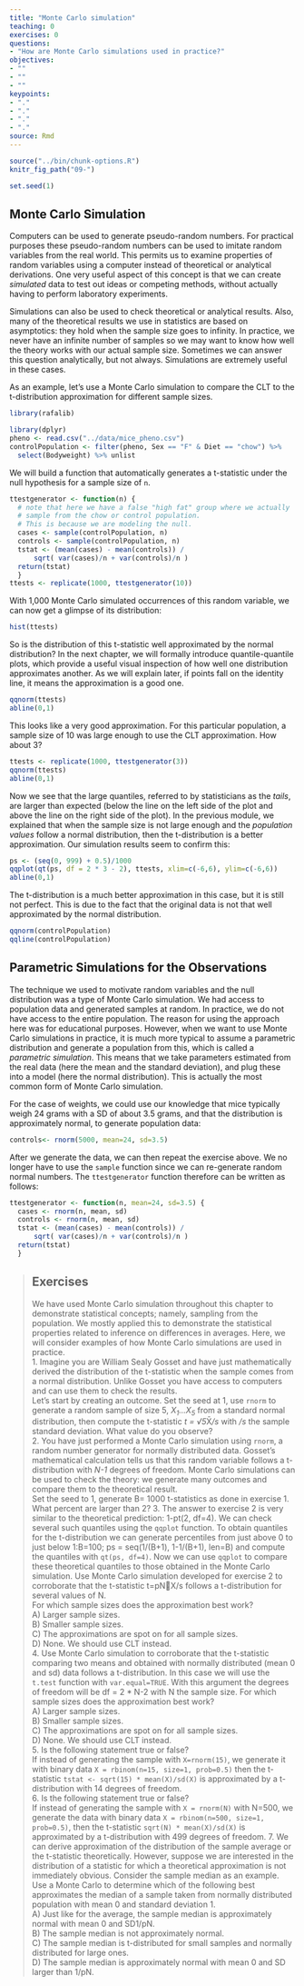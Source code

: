 ```yaml
---
title: "Monte Carlo simulation"
teaching: 0
exercises: 0
questions:
- "How are Monte Carlo simulations used in practice?"
objectives:
- ""
- ""
- ""
keypoints:
- "."
- "."
- "."
- "."
source: Rmd
---
```


```r
source("../bin/chunk-options.R")
knitr_fig_path("09-")
```
```r
set.seed(1)
```


## Monte Carlo Simulation

Computers can be used to generate pseudo-random numbers. For practical purposes 
these pseudo-random numbers can be used to imitate random variables from the 
real world. This permits us to examine properties of random variables using a 
computer instead of theoretical or analytical derivations. One very useful 
aspect of this concept is that we can create *simulated* data to test out ideas 
or competing methods, without actually having to perform laboratory experiments.  

Simulations can also be used to check theoretical or analytical results. Also, 
many of the theoretical results we use in statistics are based on asymptotics: 
they hold when the sample size goes to infinity. In practice, we never have an 
infinite number of samples so we may want to know how well the theory works with 
our actual sample size. Sometimes we can answer this question analytically, but 
not always. Simulations are extremely useful in these cases.  

As an example, let's use a Monte Carlo simulation to compare the CLT to the 
t-distribution approximation for different sample sizes.  

```r
library(rafalib)
```

```r
library(dplyr)
pheno <- read.csv("../data/mice_pheno.csv")
controlPopulation <- filter(pheno, Sex == "F" & Diet == "chow") %>%  
  select(Bodyweight) %>% unlist
```

We will build a function that automatically generates a t-statistic under the 
null hypothesis for a sample size of `n`.

```r
ttestgenerator <- function(n) {
  # note that here we have a false "high fat" group where we actually
  # sample from the chow or control population. 
  # This is because we are modeling the null.
  cases <- sample(controlPopulation, n)
  controls <- sample(controlPopulation, n)
  tstat <- (mean(cases) - mean(controls)) / 
      sqrt( var(cases)/n + var(controls)/n ) 
  return(tstat)
  }
ttests <- replicate(1000, ttestgenerator(10))
```

With 1,000 Monte Carlo simulated occurrences of this random variable, we can now 
get a glimpse of its distribution:  

```r
hist(ttests)
```

So is the distribution of this t-statistic well approximated by the normal 
distribution? In the next chapter, we will formally introduce quantile-quantile 
plots, which provide a useful visual inspection of how well one distribution 
approximates another. As we will explain later, if points fall on the identity 
line, it means the approximation is a good one. 

```r
qqnorm(ttests)
abline(0,1)
```

This looks like a very good approximation. For this particular population, a 
sample size of 10 was large enough to use the CLT approximation. How about 3? 

```r
ttests <- replicate(1000, ttestgenerator(3))
qqnorm(ttests)
abline(0,1)
```

Now we see that the large quantiles, referred to by statisticians as the 
_tails_, are larger than expected (below the line on the left side of the plot 
and above the line on the right side of the plot).  In the previous module, we 
explained that when the sample size is not large enough and the 
*population values* follow a normal distribution, then the t-distribution is a 
better approximation. Our simulation results seem to confirm this:  

```r
ps <- (seq(0, 999) + 0.5)/1000
qqplot(qt(ps, df = 2 * 3 - 2), ttests, xlim=c(-6,6), ylim=c(-6,6))
abline(0,1)
```

The t-distribution is a much better approximation in this case, but it is still 
not perfect. This is due to the fact that the original data is not that well 
approximated by the normal distribution.

```r
qqnorm(controlPopulation)
qqline(controlPopulation)
```

## Parametric Simulations for the Observations

The technique we used to motivate random variables and the null distribution was 
a type of Monte Carlo simulation. We had access to population data and generated 
samples at random. In practice, we do not have access to the entire population. 
The reason for using the approach here was for educational purposes. However, 
when we want to use Monte Carlo simulations in practice, it is much more typical 
to assume a parametric distribution and generate a population from this, which 
is called a _parametric simulation_. This means that we take parameters 
estimated from the real data (here the mean and the standard deviation), and 
plug these into a model (here the normal distribution).  This is actually the 
most common form of Monte Carlo simulation.  

For the case of weights, we could use our knowledge that mice typically weigh 24 
grams with a SD of about 3.5 grams, and that the distribution is approximately 
normal, to generate population data:  


```r
controls<- rnorm(5000, mean=24, sd=3.5) 
```

After we generate the data, we can then repeat the exercise above. We no longer 
have to use the `sample` function since we can re-generate random normal 
numbers. The `ttestgenerator` function therefore can be written as follows:   

```r
ttestgenerator <- function(n, mean=24, sd=3.5) {
  cases <- rnorm(n, mean, sd)
  controls <- rnorm(n, mean, sd)
  tstat <- (mean(cases) - mean(controls)) / 
      sqrt( var(cases)/n + var(controls)/n ) 
  return(tstat)
  }
```

>
> ## Exercises
> We have used Monte Carlo simulation throughout this chapter to demonstrate 
> statistical concepts; namely, sampling from the population. We mostly applied 
> this to demonstrate the statistical properties related to inference on 
> differences in averages. Here, we will consider examples of how Monte Carlo 
> simulations are used in practice.  
> 1. Imagine you are William Sealy Gosset and have just mathematically derived 
> the distribution of the t-statistic when the sample comes from a normal 
> distribution. Unlike Gosset you have access to computers and can use them to 
> check the results.  
> Let’s start by creating an outcome. Set the seed at 1, use `rnorm` to generate
> a random sample of size 5, <i>X<sub>1</sub>...X<sub>5</sub></i> from a 
> standard normal distribution, then compute the t-statistic 
> <i>t = &radic;5</i>X&#772;<i>/s</i> with <i>/s</i> the sample standard 
> deviation. What value do you observe?  
> 2. You have just performed a Monte Carlo simulation using `rnorm`, a random 
> number generator for normally distributed data. Gosset’s mathematical 
> calculation tells us that this random variable follows a t-distribution with
> <i>N-1</i> degrees of freedom. Monte Carlo simulations can be used to check 
> the theory: we generate many outcomes and compare them to the theoretical 
> result.  
> Set the seed to 1, generate B= 1000 t-statistics as done in exercise 1.  
> What percent are larger than 2?
> 3. The answer to exercise 2 is very similar to the theoretical prediction:
> 1-pt(2, df=4). We can check several such quantiles using the `qqplot` 
> function. To obtain quantiles for the t-distribution we can generate 
> percentiles from just above 0 to just below 
1:B=100; ps = seq(1/(B+1), 1-1/(B+1), len=B) and compute the quantiles with 
> `qt(ps, df=4)`. Now we can use `qqplot` to compare these theoretical quantiles 
> to those obtained in the Monte Carlo simulation. Use Monte Carlo simulation 
> developed for exercise 2 to corroborate that the t-statistic t=pNX/s 
> follows a t-distribution for several values of N.  
> For which sample sizes does the approximation best work?  
> A) Larger sample sizes.  
> B) Smaller sample sizes.  
> C) The approximations are spot on for all sample sizes.  
> D) None. We should use CLT instead.  
> 4. Use Monte Carlo simulation to corroborate that the t-statistic comparing 
> two means and obtained with normally distributed (mean 0 and sd) data follows 
> a t-distribution. In this case we will use the `t.test` function with 
> `var.equal=TRUE`. With this argument the degrees of freedom will be
> df = 2 * N-2 with N the sample size. For which sample sizes does the
> approximation best work?  
> A) Larger sample sizes.  
> B) Smaller sample sizes.  
> C) The approximations are spot on for all sample sizes.  
> D) None. We should use CLT instead.  
> 5. Is the following statement true or false?  
> If instead of generating the sample with `X=rnorm(15)`, we generate it with 
> binary data `X = rbinom(n=15, size=1, prob=0.5)` then the t-statistic 
> `tstat <- sqrt(15) * mean(X)/sd(X)` is approximated by a t-distribution with 
> 14 degrees of freedom.  
> 6. Is the following statement true or false?  
> If instead of generating the sample with `X = rnorm(N)` with N=500, we 
> generate the data with binary data `X = rbinom(n=500, size=1, prob=0.5)`,
> then the t-statistic `sqrt(N) * mean(X)/sd(X)` is approximated by a 
> t-distribution with 499 degrees of freedom.
> 7. We can derive approximation of the distribution of the sample average or 
> the t-statistic theoretically. However, suppose we are interested in the 
> distribution of a statistic for which a theoretical approximation is not 
> immediately obvious. Consider the sample median as an example. Use a Monte 
> Carlo to determine which of the following best approximates the median of a 
> sample taken from normally distributed population with mean 0 and standard 
> deviation 1.  
> A) Just like for the average, the sample median is approximately normal with 
> mean 0 and SD1/pN.  
> B) The sample median is not approximately normal.  
> C) The sample median is t-distributed for small samples and normally 
> distributed for large ones.  
> D) The sample median is approximately normal with mean 0 and SD larger than 
> 1/pN.
>

